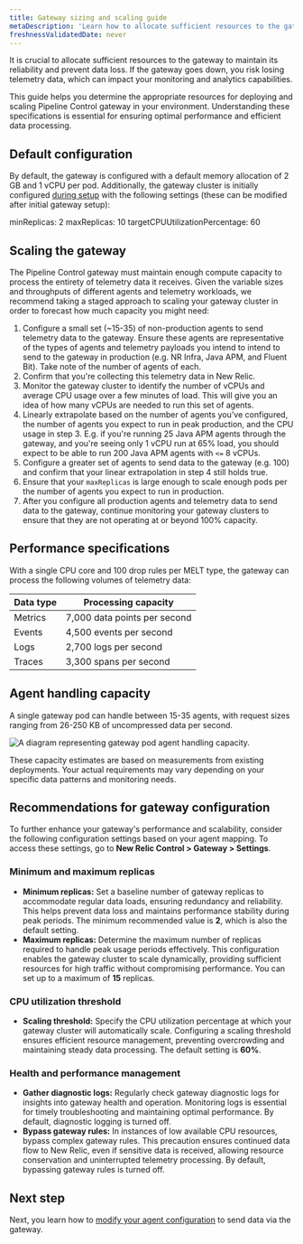 ```yaml
---
title: Gateway sizing and scaling guide
metaDescription: 'Learn how to allocate sufficient resources to the gateway to maintain its reliability.'
freshnessValidatedDate: never
---
```


It is crucial to allocate sufficient resources to the gateway to maintain its reliability and prevent data loss. If the gateway goes down, you risk losing telemetry data, which can impact your monitoring and analytics capabilities.

This guide helps you determine the appropriate resources for deploying and scaling Pipeline Control gateway in your environment. Understanding these specifications is essential for ensuring optimal performance and efficient data processing.

## Default configuration

By default, the gateway is configured with a default memory allocation of 2 GB and 1 vCPU per pod. Additionally, the gateway cluster is initially configured [during setup](/docs/pipeline-control/set-up-and-deploy-pipeline-control#set-up-gateway) with the following settings (these can be modified after initial gateway setup):

  minReplicas: 2
  maxReplicas: 10
  targetCPUUtilizationPercentage: 60

## Scaling the gateway

The Pipeline Control gateway must maintain enough compute capacity to process the entirety of telemetry data it receives. Given the variable sizes and throughputs of different agents and telemetry workloads, we recommend taking a staged approach to scaling your gateway cluster in order to forecast how much capacity you might need:

1. Configure a small set (~15-35) of non-production agents to send telemetry data to the gateway. Ensure these agents are representative of the types of agents and telemetry payloads you intend to intend to send to the gateway in production (e.g. NR Infra, Java APM, and Fluent Bit). Take note of the number of agents of each.
2. Confirm that you're collecting this telemetry data in New Relic. 
3. Monitor the gateway cluster to identify the number of vCPUs and average CPU usage over a few minutes of load. This will give you an idea of how many vCPUs are needed to run this set of agents.
4. Linearly extrapolate based on the number of agents you've configured, the number of agents you expect to run in peak production, and the CPU usage in step 3. E.g. if you're running 25 Java APM agents through the gateway, and you're seeing only 1 vCPU run at 65% load, you should expect to be able to run 200 Java APM agents with `<=` 8 vCPUs. 
5. Configure a greater set of agents to send data to the gateway (e.g. 100) and confirm that your linear extrapolation in step 4 still holds true. 
6. Ensure that your `maxReplicas` is large enough to scale enough pods per the number of agents you expect to run in production. 
7. After you configure all production agents and telemetry data to send data to the gateway, continue monitoring your gateway clusters to ensure that they are not operating at or beyond 100% capacity. 
## Performance specifications

With a single CPU core and 100 drop rules per MELT type, the gateway can process the following volumes of telemetry data:

<table>
    <thead>
        <tr>
            <th>Data type</th>
            <th>Processing capacity</th>
        </tr>
    </thead>
    <tbody>
        <tr>
            <td>Metrics</td>
            <td>7,000 data points per second</td>
        </tr>
        <tr>
            <td>Events</td>
            <td>4,500 events per second</td>
        </tr>
        <tr>
            <td>Logs</td>
            <td>2,700 logs per second</td>
        </tr>
        <tr>
            <td>Traces</td>
            <td>3,300 spans per second</td>
        </tr>
    </tbody>
</table>


## Agent handling capacity

A single gateway pod can handle between 15-35 agents, with request sizes ranging from 26-250 KB of uncompressed data per second. 

<img
  title="Agent handling capacity"
  alt="A diagram representing gateway pod agent handling capacity."
  src="/images/agent-handling-capacity.webp"
/>

<Callout variant="tip">These capacity estimates are based on measurements from existing deployments. Your actual requirements may vary depending on your specific data patterns and monitoring needs.</Callout>

## Recommendations for gateway configuration
To further enhance your gateway's performance and scalability, consider the following configuration settings based on your agent mapping. To access these settings, go to **New Relic Control > Gateway > Settings**.

### Minimum and maximum replicas
- **Minimum replicas:** Set a baseline number of gateway replicas to accommodate regular data loads, ensuring redundancy and reliability. This helps prevent data loss and maintains performance stability during peak periods. The minimum recommended value is **2**, which is also the default setting.
- **Maximum replicas:** Determine the maximum number of replicas required to handle peak usage periods effectively. This configuration enables the gateway cluster to scale dynamically, providing sufficient resources for high traffic without compromising performance. You can set up to a maximum of **15** replicas.

### CPU utilization threshold
- **Scaling threshold:** Specify the CPU utilization percentage at which your gateway cluster will automatically scale. Configuring a scaling threshold ensures efficient resource management, preventing overcrowding and maintaining steady data processing. The default setting is **60%**.

### Health and performance management
- **Gather diagnostic logs:** Regularly check gateway diagnostic logs for insights into gateway health and operation. Monitoring logs is essential for timely troubleshooting and maintaining optimal performance. By default, diagnostic logging is turned off. 
- **Bypass gateway rules:** In instances of low available CPU resources, bypass complex gateway rules. This precaution ensures continued data flow to New Relic, even if sensitive data is received, allowing resource conservation and uninterrupted telemetry processing. By default, bypassing gateway rules is turned off.

## Next step
Next, you learn how to [modify your agent configuration](/docs/new-relic-control/pipeline-control/modify-agent-configuration) to send data via the gateway.